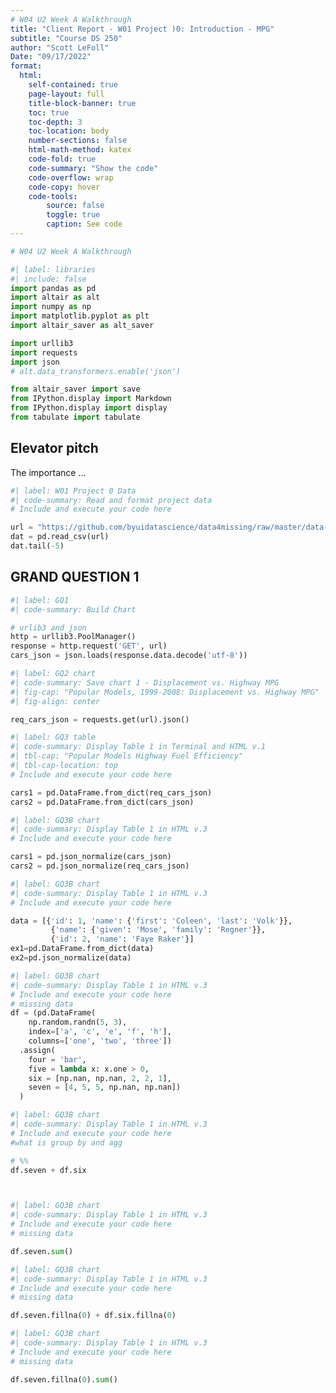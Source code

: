 ```yaml
---
# W04 U2 Week A Walkthrough
title: "Client Report - W01 Project )0: Introduction - MPG"
subtitle: "Course DS 250"
author: "Scott LeFoll"
Date: "09/17/2022"
format:
  html:
    self-contained: true
    page-layout: full
    title-block-banner: true
    toc: true
    toc-depth: 3
    toc-location: body
    number-sections: false
    html-math-method: katex
    code-fold: true
    code-summary: "Show the code"
    code-overflow: wrap
    code-copy: hover
    code-tools:
        source: false
        toggle: true
        caption: See code
---
```



```python
# W04 U2 Week A Walkthrough

#| label: libraries
#| include: false
import pandas as pd
import altair as alt
import numpy as np
import matplotlib.pyplot as plt
import altair_saver as alt_saver

import urllib3
import requests
import json
# alt.data_transformers.enable('json')

from altair_saver import save
from IPython.display import Markdown
from IPython.display import display
from tabulate import tabulate
```


## Elevator pitch

The importance ...


```python
#| label: W01 Project 0 Data
#| code-summary: Read and format project data
# Include and execute your code here

url = "https://github.com/byuidatascience/data4missing/raw/master/data-raw/mtcars_missing/mtcars_missing.json"
dat = pd.read_csv(url)
dat.tail(-5)
```



## GRAND QUESTION 1



```python
#| label: GQ1
#| code-summary: Build Chart

# urlib3 and json
http = urllib3.PoolManager()
response = http.request('GET', url)
cars_json = json.loads(response.data.decode('utf-8'))

```



```python
#| label: GQ2 chart
#| code-summary: Save chart 1 - Displacement vs. Highway MPG
#| fig-cap: "Popular Models, 1999-2008: Displacement vs. Highway MPG"
#| fig-align: center

req_cars_json = requests.get(url).json()

```



```python
#| label: GQ3 table
#| code-summary: Display Table 1 in Terminal and HTML v.1
#| tbl-cap: "Popular Models Highway Fuel Efficiency"
#| tbl-cap-location: top
# Include and execute your code here

cars1 = pd.DataFrame.from_dict(req_cars_json)
cars2 = pd.DataFrame.from_dict(cars_json)
```



```python
#| label: GQ3B chart
#| code-summary: Display Table 1 in HTML v.3
# Include and execute your code here

cars1 = pd.json_normalize(cars_json) 
cars2 = pd.json_normalize(req_cars_json) 

```



```python
#| label: GQ3B chart
#| code-summary: Display Table 1 in HTML v.3
# Include and execute your code here

data = [{'id': 1, 'name': {'first': 'Coleen', 'last': 'Volk'}},
         {'name': {'given': 'Mose', 'family': 'Regner'}},
         {'id': 2, 'name': 'Faye Raker'}]
ex1=pd.DataFrame.from_dict(data)
ex2=pd.json_normalize(data)
```


```python
#| label: GQ3B chart
#| code-summary: Display Table 1 in HTML v.3
# Include and execute your code here
# missing data
df = (pd.DataFrame(
    np.random.randn(5, 3), 
    index=['a', 'c', 'e', 'f', 'h'],
    columns=['one', 'two', 'three'])
  .assign(
    four = 'bar', 
    five = lambda x: x.one > 0,
    six = [np.nan, np.nan, 2, 2, 1],
    seven = [4, 5, 5, np.nan, np.nan])
  )

```


```python
#| label: GQ3B chart
#| code-summary: Display Table 1 in HTML v.3
# Include and execute your code here
#what is group by and agg

# %%
df.seven + df.six




```


```python
#| label: GQ3B chart
#| code-summary: Display Table 1 in HTML v.3
# Include and execute your code here
# missing data

df.seven.sum()
```


```python
#| label: GQ3B chart
#| code-summary: Display Table 1 in HTML v.3
# Include and execute your code here
# missing data

df.seven.fillna(0) + df.six.fillna(0)


```


```python
#| label: GQ3B chart
#| code-summary: Display Table 1 in HTML v.3
# Include and execute your code here
# missing data

df.seven.fillna(0).sum()

```
